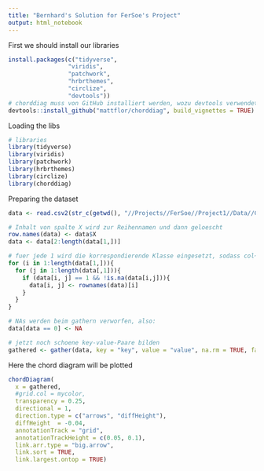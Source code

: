 ```yaml
---
title: "Bernhard's Solution for FerSoe's Project"
output: html_notebook
---
```


First we should install our libraries

```r
install.packages(c("tidyverse", 
                 "viridis", 
                 "patchwork", 
                 "hrbrthemes", 
                 "circlize",
                 "devtools"))
# chorddiag muss von GitHub installiert werden, wozu devtools verwendet wird:
devtools::install_github("mattflor/chorddiag", build_vignettes = TRUE)
```

Loading the libs

```r
# libraries
library(tidyverse)
library(viridis)
library(patchwork)
library(hrbrthemes)
library(circlize)
library(chorddiag)
```

Preparing the dataset

```r
data <- read.csv2(str_c(getwd(), "//Projects//FerSoe//Project1//Data//Chord_test.csv"))

# Inhalt von spalte X wird zur Reihennamen und dann geloescht
row.names(data) <- data$X
data <- data[2:length(data[1,])]

# fuer jede 1 wird die korrespondierende Klasse eingesetzt, sodass col~row ein Paar bilden
for (i in 1:length(data[1,])){
  for (j in 1:length(data[,1])){
    if (data[i, j] == 1 && !is.na(data[i,j])){
      data[i, j] <- rownames(data)[i]
    }
  }
}

# NAs werden beim gathern verworfen, also:
data[data == 0] <- NA

# jetzt noch schoene key-value-Paare bilden
gathered <- gather(data, key = "key", value = "value", na.rm = TRUE, factor_key = TRUE)
```

Here the chord diagram will be plotted

```r
chordDiagram(
  x = gathered,
  #grid.col = mycolor,
  transparency = 0.25,
  directional = 1,
  direction.type = c("arrows", "diffHeight"), 
  diffHeight  = -0.04,
  annotationTrack = "grid", 
  annotationTrackHeight = c(0.05, 0.1),
  link.arr.type = "big.arrow", 
  link.sort = TRUE, 
  link.largest.ontop = TRUE)
```
